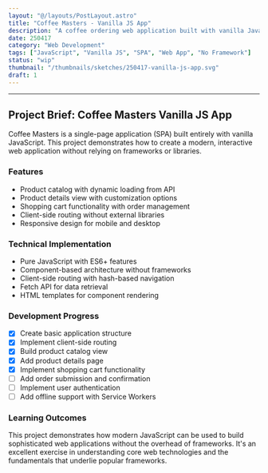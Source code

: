 ```yaml
---
layout: "@/layouts/PostLayout.astro"
title: "Coffee Masters - Vanilla JS App"
description: "A coffee ordering web application built with vanilla JavaScript, demonstrating modern web development without frameworks"
date: 250417
category: "Web Development"
tags: ["JavaScript", "Vanilla JS", "SPA", "Web App", "No Framework"]
status: "wip"
thumbnail: "/thumbnails/sketches/250417-vanilla-js-app.svg"
draft: 1
---
```



<VanillaJsApp />

---

## Project Brief: Coffee Masters Vanilla JS App

Coffee Masters is a single-page application (SPA) built entirely with vanilla JavaScript. This project demonstrates how to create a modern, interactive web application without relying on frameworks or libraries.

### Features

- Product catalog with dynamic loading from API
- Product details view with customization options
- Shopping cart functionality with order management
- Client-side routing without external libraries
- Responsive design for mobile and desktop

### Technical Implementation

- Pure JavaScript with ES6+ features
- Component-based architecture without frameworks
- Client-side routing with hash-based navigation
- Fetch API for data retrieval
- HTML templates for component rendering

### Development Progress

- [x] Create basic application structure
- [x] Implement client-side routing
- [x] Build product catalog view
- [x] Add product details page
- [x] Implement shopping cart functionality
- [ ] Add order submission and confirmation
- [ ] Implement user authentication
- [ ] Add offline support with Service Workers

### Learning Outcomes

This project demonstrates how modern JavaScript can be used to build sophisticated web applications without the overhead of frameworks. It's an excellent exercise in understanding core web technologies and the fundamentals that underlie popular frameworks.
